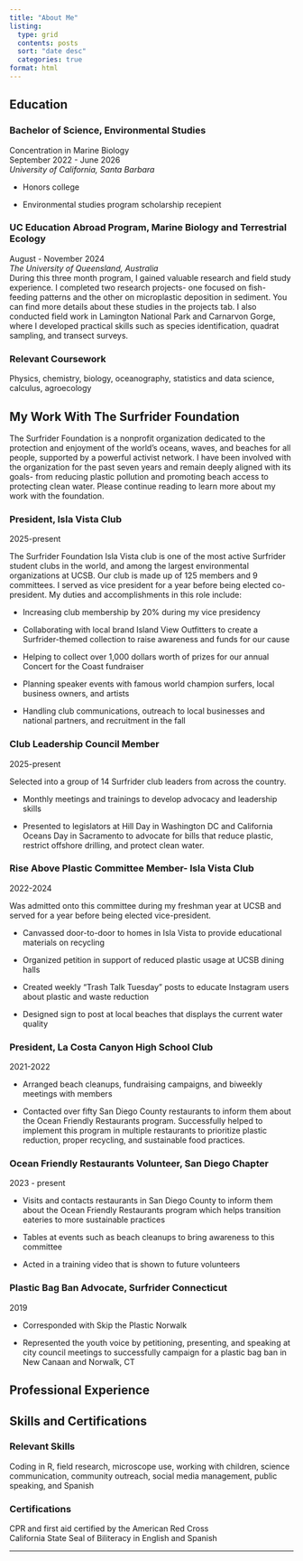 ```yaml
---
title: "About Me"
listing:
  type: grid 
  contents: posts
  sort: "date desc"
  categories: true
format: html
---
```


## Education

### Bachelor of Science, Environmental Studies

Concentration in Marine Biology<br> September 2022 - June 2026<br> *University of California, Santa Barbara*

-   Honors college<br>

-   Environmental studies program scholarship recepient

### UC Education Abroad Program, Marine Biology and Terrestrial Ecology

August - November 2024<br> *The University of Queensland, Australia*<br> During this three month program, I gained valuable research and field study experience. I completed two research projects- one focused on fish-feeding patterns and the other on microplastic deposition in sediment. You can find more details about these studies in the projects tab. I also conducted field work in Lamington National Park and Carnarvon Gorge, where I developed practical skills such as species identification, quadrat sampling, and transect surveys.

### Relevant Coursework

Physics, chemistry, biology, oceanography, statistics and data science, calculus, agroecology

## My Work With The Surfrider Foundation

The Surfrider Foundation is a nonprofit organization dedicated to the protection and enjoyment of the world's oceans, waves, and beaches for all people, supported by a powerful activist network. I have been involved with the organization for the past seven years and remain deeply aligned with its goals- from reducing plastic pollution and promoting beach access to protecting clean water. Please continue reading to learn more about my work with the foundation.

### President, Isla Vista Club

2025-present

The Surfrider Foundation Isla Vista club is one of the most active Surfrider student clubs in the world, and among the largest environmental organizations at UCSB. Our club is made up of 125 members and 9 committees. I served as vice president for a year before being elected co-president. My duties and accomplishments in this role include:

-   Increasing club membership by 20% during my vice presidency

-   Collaborating with local brand Island View Outfitters to create a Surfrider-themed collection to raise awareness and funds for our cause

-   Helping to collect over 1,000 dollars worth of prizes for our annual Concert for the Coast fundraiser

-   Planning speaker events with famous world champion surfers, local business owners, and artists

-   Handling club communications, outreach to local businesses and national partners, and recruitment in the fall

### Club Leadership Council Member

2025-present

Selected into a group of 14 Surfrider club leaders from across the country.

-   Monthly meetings and trainings to develop advocacy and leadership skills

-   Presented to legislators at Hill Day in Washington DC and California Oceans Day in Sacramento to advocate for bills that reduce plastic, restrict offshore drilling, and protect clean water.

### Rise Above Plastic Committee Member- Isla Vista Club

2022-2024

Was admitted onto this committee during my freshman year at UCSB and served for a year before being elected vice-president.

-   Canvassed door-to-door to homes in Isla Vista to provide educational materials on recycling

-   Organized petition in support of reduced plastic usage at UCSB dining halls

-   Created weekly "Trash Talk Tuesday" posts to educate Instagram users about plastic and waste reduction

-   Designed sign to post at local beaches that displays the current water quality

### President, La Costa Canyon High School Club

2021-2022

-   Arranged beach cleanups, fundraising campaigns, and biweekly meetings with members

<!-- -->

-   Contacted over fifty San Diego County restaurants to inform them about the Ocean Friendly Restaurants program. Successfully helped to implement this program in multiple restaurants to prioritize plastic reduction, proper recycling, and sustainable food practices.

### Ocean Friendly Restaurants Volunteer, San Diego Chapter

2023 - present

-   Visits and contacts restaurants in San Diego County to inform them about the Ocean Friendly Restaurants program which helps transition eateries to more sustainable practices

-   Tables at events such as beach cleanups to bring awareness to this committee

-   Acted in a training video that is shown to future volunteers

### Plastic Bag Ban Advocate, Surfrider Connecticut

2019

-   Corresponded with Skip the Plastic Norwalk

-   Represented the youth voice by petitioning, presenting, and speaking at city council meetings to successfully campaign for a plastic bag ban in New Canaan and Norwalk, CT

## Professional Experience

## Skills and Certifications

### Relevant Skills

Coding in R, field research, microscope use, working with children, science communication, community outreach, social media management, public speaking, and Spanish

### Certifications

CPR and first aid certified by the American Red Cross<br> California State Seal of Biliteracy in English and Spanish

------------------------------------------------------------------------

